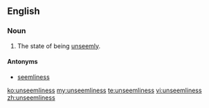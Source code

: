 ==English==

===Noun===
{{en-noun|-}}

# The state of being [[unseemly]].

====Antonyms====
* [[seemliness]]

[[ko:unseemliness]]
[[my:unseemliness]]
[[te:unseemliness]]
[[vi:unseemliness]]
[[zh:unseemliness]]